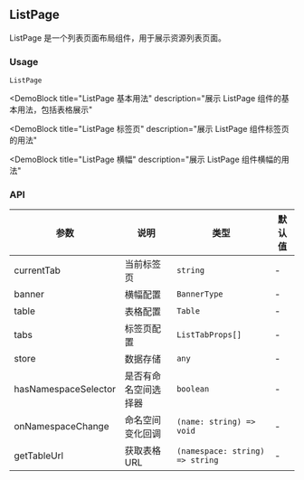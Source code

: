 
## ListPage

ListPage 是一个列表页面布局组件，用于展示资源列表页面。

### Usage

`ListPage`

<DemoBlock
  title="ListPage 基本用法"
  description="展示 ListPage 组件的基本用法，包括表格展示"
>
  <Basic />
</DemoBlock>

<DemoBlock
  title="ListPage 标签页"
  description="展示 ListPage 组件标签页的用法"
>
  <WithTabs />
</DemoBlock>

<DemoBlock
  title="ListPage 横幅"
  description="展示 ListPage 组件横幅的用法"
>
  <WithBanner />
</DemoBlock>

### API

| 参数 | 说明 | 类型 | 默认值 |
| --- | --- | --- | --- |
| currentTab | 当前标签页 | `string` | - |
| banner | 横幅配置 | `BannerType` | - |
| table | 表格配置 | `Table` | - |
| tabs | 标签页配置 | `ListTabProps[]` | - |
| store | 数据存储 | `any` | - |
| hasNamespaceSelector | 是否有命名空间选择器 | `boolean` | - |
| onNamespaceChange | 命名空间变化回调 | `(name: string) => void` | - |
| getTableUrl | 获取表格URL | `(namespace: string) => string` | - | 